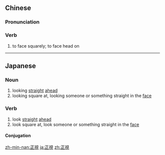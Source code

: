 {{also|正视}}
==Chinese==
{{zh-forms|s=正视}}

===Pronunciation===
{{zh-pron
|m=zhèngshì
|c=zing3 si6
|mn=chèng-sī
|cat=v
}}

===Verb===
{{zh-verb}}

# {{lb|zh|literary}} to face squarely; to face head on

----

==Japanese==
{{ja-kanjitab|せい|し|yomi=o}}

===Noun===
{{ja-noun|せいし}}
# looking [[straight]] [[ahead]]
# looking square at, looking someone or something straight in the [[face]]

===Verb===
{{ja-verb-suru|せいし}}
# look [[straight]] [[ahead]]
# look square at, look someone or something straight in the [[face]]

====Conjugation====
{{ja-suru|せいし}}

[[zh-min-nan:正視]]
[[ja:正視]]
[[zh:正視]]